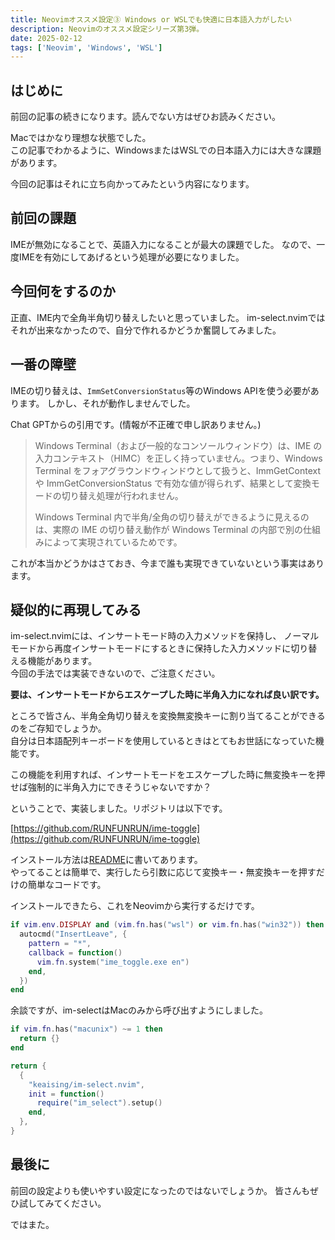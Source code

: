 ```yaml
---
title: Neovimオススメ設定③ Windows or WSLでも快適に日本語入力がしたい
description: Neovimのオススメ設定シリーズ第3弾。
date: 2025-02-12
tags: ['Neovim', 'Windows', 'WSL']
---
```


## はじめに

前回の記事の続きになります。読んでない方はぜひお読みください。

<Card
  title='Neovimオススメ設定② 日本語入力を快適にするim-select.nvimのすすめ'
  description='Neovimのオススメ設定シリーズ第2弾。'
  href='/posts/nvim-japanese'
/>

Macではかなり理想な状態でした。  
この記事でわかるように、WindowsまたはWSLでの日本語入力には大きな課題があります。

今回の記事はそれに立ち向かってみたという内容になります。

## 前回の課題

IMEが無効になることで、英語入力になることが最大の課題でした。
なので、一度IMEを有効にしてあげるという処理が必要になりました。

## 今回何をするのか

正直、IME内で全角半角切り替えしたいと思っていました。
im-select.nvimではそれが出来なかったので、自分で作れるかどうか奮闘してみました。

## 一番の障壁

IMEの切り替えは、`ImmSetConversionStatus`等のWindows APIを使う必要があります。
しかし、それが動作しませんでした。

Chat GPTからの引用です。(情報が不正確で申し訳ありません。)

> Windows Terminal（および一般的なコンソールウィンドウ）は、IME の入力コンテキスト（HIMC）を正しく持っていません。つまり、Windows Terminal をフォアグラウンドウィンドウとして扱うと、ImmGetContext や ImmGetConversionStatus で有効な値が得られず、結果として変換モードの切り替え処理が行われません。
>
> Windows Terminal 内で半角/全角の切り替えができるように見えるのは、実際の IME の切り替え動作が Windows Terminal の内部で別の仕組みによって実現されているためです。

これが本当かどうかはさておき、今まで誰も実現できていないという事実はあります。

## 疑似的に再現してみる

im-select.nvimには、インサートモード時の入力メソッドを保持し、
ノーマルモードから再度インサートモードにするときに保持した入力メソッドに切り替える機能があります。  
今回の手法では実装できないので、ご注意ください。

**要は、インサートモードからエスケープした時に半角入力になれば良い訳です。**

ところで皆さん、半角全角切り替えを変換無変換キーに割り当てることができるのをご存知でしょうか。  
自分は日本語配列キーボードを使用しているときはとてもお世話になっていた機能です。

この機能を利用すれば、インサートモードをエスケープした時に無変換キーを押せば強制的に半角入力にできそうじゃないですか？

ということで、実装しました。リポジトリは以下です。

[https://github.com/RUNFUNRUN/ime-toggle](https://github.com/RUNFUNRUN/ime-toggle)

インストール方法は[README](https://github.com/RUNFUNRUN/ime-toggle/blob/main/README.md)に書いてあります。  
やってることは簡単で、実行したら引数に応じて変換キー・無変換キーを押すだけの簡単なコードです。

インストールできたら、これをNeovimから実行するだけです。

```lua title="autocmds.lua"
if vim.env.DISPLAY and (vim.fn.has("wsl") or vim.fn.has("win32")) then
  autocmd("InsertLeave", {
    pattern = "*",
    callback = function()
      vim.fn.system("ime_toggle.exe en")
    end,
  })
end
```

余談ですが、im-selectはMacのみから呼び出すようにしました。

```lua title="im-select.lua"
if vim.fn.has("macunix") ~= 1 then
  return {}
end

return {
  {
    "keaising/im-select.nvim",
    init = function()
      require("im_select").setup()
    end,
  },
}
```

## 最後に

前回の設定よりも使いやすい設定になったのではないでしょうか。
皆さんもぜひ試してみてください。

ではまた。

